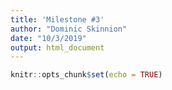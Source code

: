 ```yaml
---
title: 'Milestone #3'
author: "Dominic Skinnion"
date: "10/3/2019"
output: html_document
---
```


```r
knitr::opts_chunk$set(echo = TRUE)
```
